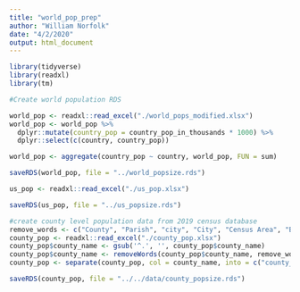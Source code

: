 ```yaml
---
title: "world_pop_prep"
author: "William Norfolk"
date: "4/2/2020"
output: html_document
---
```


```r

library(tidyverse)
library(readxl)
library(tm)

```

```r
#Create world population RDS

world_pop <- readxl::read_excel("./world_pops_modified.xlsx")
world_pop <- world_pop %>% 
  dplyr::mutate(country_pop = country_pop_in_thousands * 1000) %>%
  dplyr::select(c(country, country_pop))

```

```r
world_pop <- aggregate(country_pop ~ country, world_pop, FUN = sum)
```

```r
saveRDS(world_pop, file = "../world_popsize.rds")
```

```r
us_pop <- readxl::read_excel("./us_pop.xlsx")
```

```r
saveRDS(us_pop, file = "../us_popsize.rds")
```

```r
#create county level population data from 2019 census database
remove_words <- c("County", "Parish", "city", "City", "Census Area", "Borough", "Municipality")
county_pop <- readxl::read_excel("./county_pop.xlsx")
county_pop$county_name <- gsub('^.', '', county_pop$county_name)
county_pop$county_name <- removeWords(county_pop$county_name, remove_words)
county_pop <- separate(county_pop, col = county_name, into = c("county_name","Location"), sep = " , ")

saveRDS(county_pop, file = "../../data/county_popsize.rds")
```




